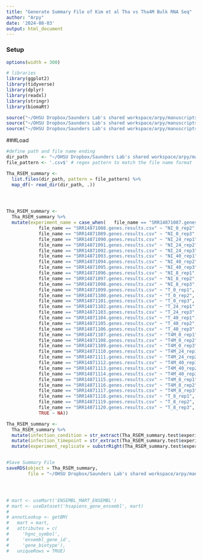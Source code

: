 ```yaml
---
title: "Generate Summary File of Kim et al Tha vs Tha4M Bulk RNA Seq"
author: "Arpy"
date: '2024-08-03'
output: html_document
---
```


### Setup

```r
options(width = 300)

# libraries
library(ggplot2)
library(tidyverse)
library(dplyr)
library(readxl)
library(stringr)
library(biomaRt)

source("~/OHSU Dropbox/Saunders Lab's shared workspace/arpy/manuscripts/2023_Thai2P4M_FeigeYoung/ms_analyses/1_karl_analysis/r_functions_paths/_color_palettes_tha2P4M.R")
source("~/OHSU Dropbox/Saunders Lab's shared workspace/arpy/manuscripts/2023_Thai2P4M_FeigeYoung/ms_analyses/1_karl_analysis/r_functions_paths/_karl_tha2P4M_functions.R")
source("~/OHSU Dropbox/Saunders Lab's shared workspace/arpy/manuscripts/2023_Thai2P4M_FeigeYoung/ms_analyses/1_karl_analysis/r_functions_paths/_karl_tha2P4M_filepaths.R")

```


###Load
```r
#define path and file name ending
dir_path     <- "~/OHSU Dropbox/Saunders Lab's shared workspace/arpy/manuscripts/2023_Thai2P4M_FeigeYoung/ms_analyses/0_raw_read_analysis/input_data/Tha_bulkRNAseq_rsem/"
file_pattern <- '.csv$' # regex pattern to match the file name format

Tha_RSEM_summary <- 
  list.files(dir_path, pattern = file_pattern) %>% 
  map_df(~ read_dir(dir_path, .))




Tha_RSEM_summary <-
  Tha_RSEM_summary %>%
  mutate(experiment_name = case_when(	file_name == "SRR14871087.genes.results.csv" ~ "NI_0_rep1",
			file_name == "SRR14871088.genes.results.csv" ~ "NI_0_rep2",
			file_name == "SRR14871089.genes.results.csv" ~ "NI_0_rep3",
			file_name == "SRR14871090.genes.results.csv" ~ "NI_24_rep1",
			file_name == "SRR14871091.genes.results.csv" ~ "NI_24_rep2",
			file_name == "SRR14871092.genes.results.csv" ~ "NI_24_rep3",
			file_name == "SRR14871093.genes.results.csv" ~ "NI_40_rep1",
			file_name == "SRR14871094.genes.results.csv" ~ "NI_40_rep2",
			file_name == "SRR14871095.genes.results.csv" ~ "NI_40_rep3",
			file_name == "SRR14871096.genes.results.csv" ~ "NI_8_rep1",
			file_name == "SRR14871097.genes.results.csv" ~ "NI_8_rep2",
			file_name == "SRR14871098.genes.results.csv" ~ "NI_8_rep3",
			file_name == "SRR14871099.genes.results.csv" ~ "T_0_rep1",
			file_name == "SRR14871100.genes.results.csv" ~ "T_0_rep2",
			file_name == "SRR14871101.genes.results.csv" ~ "T_0_rep3",
			file_name == "SRR14871102.genes.results.csv" ~ "T_24_rep1",
			file_name == "SRR14871103.genes.results.csv" ~ "T_24_rep3",
			file_name == "SRR14871104.genes.results.csv" ~ "T_40_rep1",
			file_name == "SRR14871105.genes.results.csv" ~ "T_40_rep2",
			file_name == "SRR14871106.genes.results.csv" ~ "T_40_rep3",
			file_name == "SRR14871107.genes.results.csv" ~ "T4M_0_rep1",
			file_name == "SRR14871108.genes.results.csv" ~ "T4M_0_rep2",
			file_name == "SRR14871109.genes.results.csv" ~ "T4M_0_rep3",
			file_name == "SRR14871110.genes.results.csv" ~ "T4M_24_rep1",
			file_name == "SRR14871111.genes.results.csv" ~ "T4M_24_rep2",
			file_name == "SRR14871112.genes.results.csv" ~ "T4M_40_rep1",
			file_name == "SRR14871113.genes.results.csv" ~ "T4M_40_rep2",
			file_name == "SRR14871114.genes.results.csv" ~ "T4M_40_rep3",
			file_name == "SRR14871115.genes.results.csv" ~ "T4M_8_rep1",
			file_name == "SRR14871116.genes.results.csv" ~ "T4M_8_rep2",
			file_name == "SRR14871117.genes.results.csv" ~ "T4M_8_rep3",
			file_name == "SRR14871118.genes.results.csv" ~ "T_8_rep1",
			file_name == "SRR14871119.genes.results.csv" ~ "T_8_rep2",
			file_name == "SRR14871120.genes.results.csv" ~ "T_8_rep3",
			TRUE ~ NA))

Tha_RSEM_summary <-
  Tha_RSEM_summary %>%
  mutate(infection_condition = str_extract(Tha_RSEM_summary.test$experiment_name, "[^_]+")) %>%
  mutate(infection_timepoint = str_extract(Tha_RSEM_summary.test$experiment_name, "\\d+(?=_[a-zA-Z]+.+$)")) %>%
  mutate(experiment_replicate = substrRight(Tha_RSEM_summary.test$experiment_name, 4))


#Save Summary File
saveRDS(object = Tha_RSEM_summary, 
        file = "~/OHSU Dropbox/Saunders Lab's shared workspace/arpy/manuscripts/2023_Thai2P4M_FeigeYoung/ms_analyses/0_raw_read_analysis/output_data/Tha_RSEM_summary.RDS")




# mart <- useMart('ENSEMBL_MART_ENSEMBL')
# mart <- useDataset('hsapiens_gene_ensembl', mart)
# 
# annotLookup <- getBM(
#   mart = mart,
#   attributes = c(
#     'hgnc_symbol',
#     'ensembl_gene_id',
#     'gene_biotype'),
#   uniqueRows = TRUE)


```
